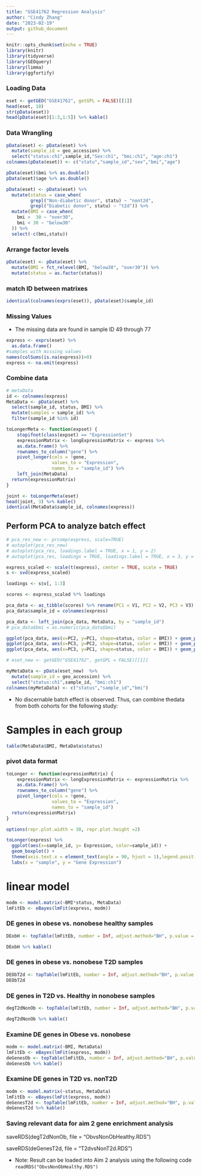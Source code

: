 ```yaml
---
title: "GSE41762 Regression Analysis"
author: "Cindy Zhang"
date: "2023-02-19"
output: github_document
---
```


```r
knitr::opts_chunk$set(echo = TRUE)
library(knitr)
library(tidyverse)
library(GEOquery)
library(limma)
library(ggfortify)
```

### Loading Data

```r
eset <- getGEO("GSE41762", getGPL = FALSE)[[1]]
head(eset, 10)
str(pData(eset))
head(pData(eset)[1:3,1:5]) %>% kable()
```

### Data Wrangling

```r
pData(eset) <- pData(eset) %>%
  mutate(sample_id = geo_accession) %>% 
  select("status:ch1",sample_id,"Sex:ch1", "bmi:ch1", "age:ch1") 
colnames(pData(eset)) <- c("statu","sample_id","sex","bmi","age")

pData(eset)$bmi %>% as.double()
pData(eset)$age %>% as.double()

pData(eset) <- pData(eset) %>% 
  mutate(status = case_when(
         grepl("Non-diabetic donor", statu) ~ "nont2d",
         grepl("Diabetic donor", statu) ~ "t2d")) %>%
  mutate(BMI = case_when(
    bmi >  30 ~ "over30",
    bmi < 30 ~ "below30"
  )) %>% 
  select(-c(bmi,statu))
```

### Arrange factor levels

```r
pData(eset) <- pData(eset) %>% 
  mutate(BMI = fct_relevel(BMI, "below30", "over30")) %>% 
  mutate(status = as.factor(status))
```

### match ID between matrixes

```r
identical(colnames(exprs(eset)), pData(eset)$sample_id)
```

### Missing Values

-   The missing data are found in sample ID 49 through 77

```r
express <- exprs(eset) %>% 
  as.data.frame() 
#samples with missing values 
names(colSums(is.na(express))>0)
express <- na.omit(express)
```

### Combine data

```r
# metaData
id <- colnames(express)
MetaData <- pData(eset) %>% 
  select(sample_id, status, BMI) %>% 
  mutate(samples = sample_id) %>% 
  filter(sample_id %in% id)

toLongerMeta <- function(expset) {
    stopifnot(class(expset) == "ExpressionSet")
    expressionMatrix <- longExpressionMatrix <- express %>% 
    as.data.frame() %>%
    rownames_to_column("gene") %>%
    pivot_longer(cols = !gene, 
                 values_to = "Expression",
                 names_to = "sample_id") %>%
    left_join(MetaData)
  return(expressionMatrix)
}

joint <- toLongerMeta(eset)
head(joint, 3) %>% kable()
identical(MetaData$sample_id, colnames(express))
```

## Perform PCA to analyze batch effect

```r
# pca_res_new <- prcomp(express, scale=TRUE)
# autoplot(pca_res_new)
# autoplot(pca_res, loadings.label = TRUE, x = 1, y = 2)
# autoplot(pca_res, loadings = TRUE, loadings.label = TRUE, x = 3, y = 4)

express_scaled <- scale(t(express), center = TRUE, scale = TRUE)
s <- svd(express_scaled)

loadings <- s$v[, 1:3]

scores <- express_scaled %*% loadings

pca_data <- as_tibble(scores) %>% rename(PC1 = V1, PC2 = V2, PC3 = V3) 
pca_data$sample_id = colnames(express)

pca_data <- left_join(pca_data, MetaData, by = "sample_id")
# pca_data$bmi = as.numeric(pca_data$bmi)

ggplot(pca_data, aes(x=PC2, y=PC1, shape=status, color = BMI)) + geom_point(size=3) + geom_text(aes(label = sample_id), size=2, nudge_y = 0.05)
ggplot(pca_data, aes(x=PC3, y=PC2, shape=status, color = BMI)) + geom_point(size=3)
ggplot(pca_data, aes(x=PC3, y=PC1, shape=status, color = BMI)) + geom_point(size=3)

```

```r
# eset_new <- getGEO("GSE41762", getGPL = FALSE)[[1]]

myMetaData <- pData(eset_new)  %>%
  mutate(sample_id = geo_accession) %>% 
  select("status:ch1",sample_id, "bmi:ch1") 
colnames(myMetaData) <- c("status","sample_id","bmi")
```

-   No discernable batch effect is observed. Thus, can combine thedata from both cohorts for the following study:

# Samples in each group

```r
table(MetaData$BMI, MetaData$status)
```

### pivot data format

```r
toLonger <- function(expressionMatrix) {
    expressionMatrix <- longExpressionMatrix <- expressionMatrix %>% 
    as.data.frame() %>%
    rownames_to_column("gene") %>%
    pivot_longer(cols = !gene, 
                 values_to = "Expression",
                 names_to = "sample_id") 
  return(expressionMatrix)
}

options(repr.plot.width = 30, repr.plot.height =2)

toLonger(express) %>% 
  ggplot(aes(x=sample_id, y= Expression, color=sample_id)) +
  geom_boxplot() + 
  theme(axis.text.x = element_text(angle = 90, hjust = 1),legend.position = "none") + 
  labs(x = "sample", y = "Gene Expression") 
```

# linear model

```r
modm <- model.matrix(~BMI*status, MetaData)
lmFitEb <- eBayes(lmFit(express, modm))
```

### DE genes in obese vs. nonobese healthy samples

```r
DEobH <- topTable(lmFitEb, number = Inf, adjust.method="BH", p.value = 0.05, coef= "BMIover30")

DEobH %>% kable()
```

### DE genes in obese vs. nonobese T2D samples

```r
DEObT2d <- topTable(lmFitEb, number = Inf, adjust.method="BH", p.value = 0.05, coef= "BMIover30:statust2d") 
DEObT2d
```

### DE genes in T2D vs. Healthy in nonobese samples

```r
degT2dNonOb <- topTable(lmFitEb, number = Inf, adjust.method="BH", p.value = 0.05, coef= "statust2d")

degT2dNonOb %>% kable()
```

### Examine DE genes in Obese vs. nonobese

```r
modm <- model.matrix(~BMI, MetaData)
lmFitEb <- eBayes(lmFit(express, modm))
deGenesOb <- topTable(lmFitEb, number = Inf, adjust.method="BH", p.value = 0.05, coef= "BMIover30")
deGenesOb %>% kable()

```

### Examine DE genes in T2D vs. nonT2D

```r
modm <- model.matrix(~status, MetaData)
lmFitEb <- eBayes(lmFit(express, modm))
deGenesT2d <- topTable(lmFitEb, number = Inf, adjust.method="BH", p.value = 0.05, coef= "statust2d")
deGenesT2d %>% kable()
```

### Saving relevant data for aim 2 gene enrichment analysis

saveRDS(degT2dNonOb, file = "ObvsNonObHealthy.RDS")

saveRDS(deGenesT2d, file = "T2dvsNonT2d.RDS")

-   Note: Result can be loaded into Aim 2 analysis using the following code `readRDS("ObvsNonObHealthy.RDS")`
